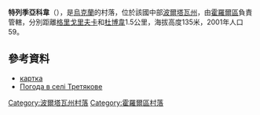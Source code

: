{{coord|49|46|8|N|33|8|20|E|scale:100000_region:UA|display=title}}

'''特列季亞科韋'''（{{lang-uk|Третякове}}），是[[烏克蘭|烏克蘭]]的村落，位於該國中部[[波爾塔瓦州|波爾塔瓦州]]，由[[霍羅爾區|霍羅爾區]]負責管轄，分別距離[[格里戈里夫卡_(霍羅爾區)|格里戈里夫卡]]和[[杜博韋_(霍羅爾區)|杜博韋]]1.5公里，海拔高度135米，2001年人口59。

==參考資料==
* [http://gska2.rada.gov.ua/pls/z7502/A005?rdat1=25.04.2009&rf7571=26697 картка]{{dead link|date=2018年3月 |bot=InternetArchiveBot |fix-attempted=yes }}
* [http://weather.in.ua/ua/poltavskaja/26400 Погода в селі Третякове] {{Wayback|url=http://weather.in.ua/ua/poltavskaja/26400 |date=20160305201732 }}

{{DEFAULTSORT:Третякове}}
[[Category:波爾塔瓦州村落|Category:波爾塔瓦州村落]]
[[Category:霍羅爾區村落|Category:霍羅爾區村落]]


{{Poltava-geo-stub}}